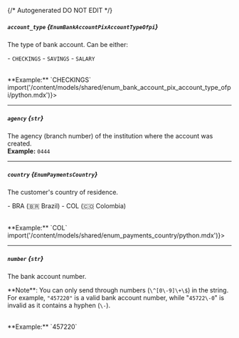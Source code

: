 {/* Autogenerated DO NOT EDIT  */}

##### `account_type` *{`EnumBankAccountPixAccountTypeOfpi`}*
The type of bank account. Can be either:

  \- `CHECKINGS`
  \- `SAVINGS`
  \- `SALARY`

<br/>
**Example:** `CHECKINGS`
<Collapsible content={() => import('/content/models/shared/enum_bank_account_pix_account_type_ofpi/python.mdx')}>
</Collapsible>

---
##### `agency` *{`str`}*
The agency (branch number) of the institution where the account was created.
<br/>
**Example:** `0444`

---
##### `country` *{`EnumPaymentsCountry`}*
The customer's country of residence.


\-  BRA (🇧🇷 Brazil)
\-  COL (🇨🇴 Colombia)

<br/>
**Example:** `COL`
<Collapsible content={() => import('/content/models/shared/enum_payments_country/python.mdx')}>
</Collapsible>

---
##### `number` *{`str`}*
The bank account number.

\*\*Note\*\*: You can only send through numbers (`\^[0\-9]\+\$`) in the string. For example, `"457220"` is a valid bank account number, while "`45722\-0`" is invalid as it contains a hyphen (`\-`).

<br/>
**Example:** `457220`

